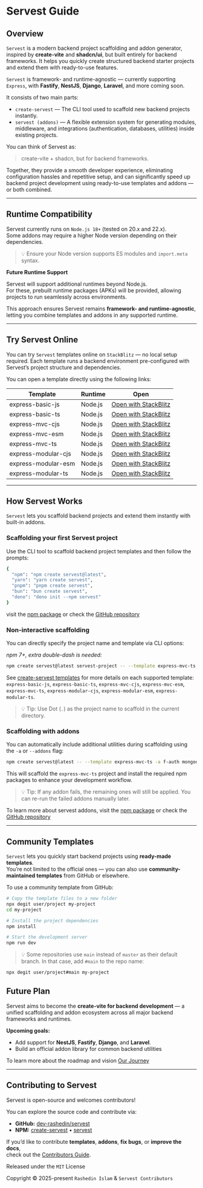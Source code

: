 # Servest Guide

## Overview

`Servest` is a modern backend project scaffolding and addon generator, inspired by **create-vite** and **shadcn/ui**, but built entirely for backend frameworks. It helps you quickly create structured backend starter projects and extend them with ready-to-use features.

`Servest` is framework- and runtime-agnostic — currently supporting `Express`, with **Fastify**, **NestJS**, **Django**, **Laravel**, and more coming soon.

It consists of two main parts:

- `create-servest` — The CLI tool used to scaffold new backend projects instantly.
- `servest (addons)` — A flexible extension system for generating modules, middleware, and integrations (authentication, databases, utilities) inside existing projects.

You can think of Servest as:

> create-vite + shadcn, but for backend frameworks.

Together, they provide a smooth developer experience, eliminating configuration hassles and repetitive setup, and can significantly speed up backend project development using ready-to-use templates and addons — or both combined.

---

## Runtime Compatibility

Servest currently runs on `Node.js 18+` (tested on 20.x and 22.x).  
Some addons may require a higher Node version depending on their dependencies.

> 💡 Ensure your Node version supports ES modules and `import.meta` syntax.

**Future Runtime Support**

Servest will support additional runtimes beyond Node.js.  
For these, prebuilt runtime packages (APKs) will be provided, allowing projects to run seamlessly across environments.

This approach ensures Servest remains **framework- and runtime-agnostic**, letting you combine templates and addons in any supported runtime.

---

## Try Servest Online

You can try `Servest` templates online on `StackBlitz`
— no local setup required.
Each template runs a backend environment pre-configured with Servest’s project structure and dependencies.

You can open a template directly using the following links:

| Template            | Runtime | Open                                                                                                                                                           |
| ------------------- | ------- | -------------------------------------------------------------------------------------------------------------------------------------------------------------- |
| express-basic-js    | Node.js | [Open with StackBlitz](https://stackblitz.com/github/dev-rashedin/servest/tree/main/packages/create-servest/templates/express/express-basic-js?file=app.js)    |
| express-basic-ts    | Node.js | [Open with StackBlitz](https://stackblitz.com/github/dev-rashedin/servest/tree/main/packages/create-servest/templates/express/express-basic-ts?file=app.ts)    |
| express-mvc-cjs     | Node.js | [Open with StackBlitz](https://stackblitz.com/github/dev-rashedin/servest/tree/main/packages/create-servest/templates/express/express-mvc-cjs?file=app.js)     |
| express-mvc-esm     | Node.js | [Open with StackBlitz](https://stackblitz.com/github/dev-rashedin/servest/tree/main/packages/create-servest/templates/express/express-mvc-esm?file=app.js)     |
| express-mvc-ts      | Node.js | [Open with StackBlitz](https://stackblitz.com/github/dev-rashedin/servest/tree/main/packages/create-servest/templates/express/express-mvc-ts?file=app.ts)      |
| express-modular-cjs | Node.js | [Open with StackBlitz](https://stackblitz.com/github/dev-rashedin/servest/tree/main/packages/create-servest/templates/express/express-modular-cjs?file=app.js) |
| express-modular-esm | Node.js | [Open with StackBlitz](https://stackblitz.com/github/dev-rashedin/servest/tree/main/packages/create-servest/templates/express/express-modular-esm?file=app.js) |
| express-modular-ts  | Node.js | [Open with StackBlitz](https://stackblitz.com/github/dev-rashedin/servest/tree/main/packages/create-servest/templates/express/express-modular-ts?file=app.ts)  |

---

## How Servest Works

`Servest` lets you scaffold backend projects and extend them instantly with built-in addons.

### Scaffolding your first **Servest** project

Use the CLI tool to scaffold backend project templates and then follow the prompts:

```bash
{
  "npm": "npm create servest@latest",
  "yarn": "yarn create servest",
  "pnpm": "pnpm create servest",
  "bun": "bun create servest",
  "deno": "deno init --npm servest"
}
```

visit the [npm package](https://www.npmjs.com/package/create-servest) or check the [GitHub repository](https://github.com/dev-rashedin/servest/blob/main/packages/create-servest/README.md)

### Non-interactive scaffolding

You can directly specify the project name and template via CLI options:

_npm 7+, extra double-dash is needed:_

```bash
npm create servest@latest servest-project -- --template express-mvc-ts
```

See [create-servest templates](https://github.com/dev-rashedin/servest/tree/main/packages/create-servest/templates) for more details on each supported template: `express-basic-js`, `express-basic-ts`, `express-mvc-cjs`, `express-mvc-esm`, `express-mvc-ts`, `express-modular-cjs`, `express-modular-esm`, `express-modular-ts`.

> 💡 Tip: Use Dot (`.`) as the project name to scaffold in the current directory.

### Scaffolding with addons

You can automatically include additional utilities during scaffolding using the `-a` or `--addons` flag:

```bash
npm create servest@latest -- --template express-mvc-ts -a f-auth mongoose eslint-prettier lint-staged
```

This will scaffold the `express-mvc-ts` project and install the required npm packages to enhance your development workflow.

> 💡 Tip: If any addon fails, the remaining ones will still be applied. You can re-run the failed addons manually later.

To learn more about servest addons, visit the [npm package](https://www.npmjs.com/package/servest) or check the [GitHub repository](https://github.com/dev-rashedin/servest/blob/main/packages/servest-addons/README.md)

---

## Community Templates

`Servest` lets you quickly start backend projects using **ready-made templates**.  
You’re not limited to the official ones — you can also use **community-maintained templates** from GitHub or elsewhere.

To use a community template from GitHub:

```bash
# Copy the template files to a new folder
npx degit user/project my-project
cd my-project

# Install the project dependencies
npm install

# Start the development server
npm run dev
```

> 💡 Some repositories use `main` instead of `master` as their default branch. In that case, add `#main` to the repo name:

```bash
npx degit user/project#main my-project
```

## Future Plan

Servest aims to become the **create-vite for backend development** — a unified scaffolding and addon ecosystem across all major backend frameworks and runtimes.

**Upcoming goals:**

- Add support for **NestJS**, **Fastify**, **Django**, and **Laravel**.
- Build an official addon library for common backend utilities

To learn more about the roadmap and vision [Our Journey](/guide/our-Journey)

---

## Contributing to Servest

Servest is open-source and welcomes contributors!

You can explore the source code and contribute via:

- **GitHub:** [dev-rashedin/servest](https://github.com/dev-rashedin/servest)
- **NPM:** [create-servest](https://www.npmjs.com/package/create-servest) • [servest](https://www.npmjs.com/package/servest)

If you’d like to contribute **templates**, **addons**, **fix bugs**, or **improve the docs**,  
check out the [Contributors Guide](https://github.com/dev-rashedin/servest/blob/main/CONTRIBUTING.md).

Released under the `MIT` License

Copyright © 2025-present `Rashedin Islam` & `Servest Contributors`
